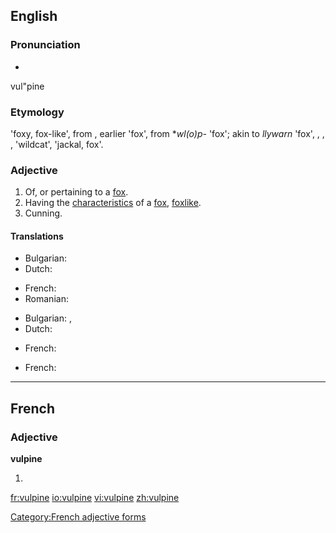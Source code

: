 ==English==

===Pronunciation===
* {{audio|En-us-vulpine.ogg|Audio (US)}}
vul"pine

===Etymology===
{{etyl|la}} {{term|vulpinus}} 'foxy, fox-like', from {{term|vulpēs}}, earlier {{term|volpēs}} 'fox', from {{proto|Indo-European}} *''wl(o)p-'' 'fox'; akin to {{etyl|cy|-}} ''llywarn'' 'fox', {{etyl|grc|-}} {{term|ἀλώπηξ|tr=alōpēks|lang=grc}}, {{etyl|hy|-}} {{term|աղուէս|tr=aluēs|lang=hy}}, {{etyl|sq|-}} {{term|dhelpër|lang=sq}}, {{etyl|lt|-}} {{term|vilpišỹs|lang=lt}} 'wildcat', {{etyl|sa|-}} {{term|lopāśa}} 'jackal, fox'. {{rfscript|Devanagari}}

===Adjective===
{{en-adj}}

# Of, or pertaining to a [[fox]].
# Having the [[characteristic]]s of a [[fox]], [[foxlike]].
# Cunning.

====Translations====
{{trans-top|pertaining to a fox}}
* Bulgarian: {{t|bg|хитър}}
* Dutch: {{t+|nl|geslepen}}
{{trans-mid}}
* French: {{t+|fr|vulpin}}
* Romanian: {{t|ro|şiret}}
{{trans-bottom}}

{{trans-top|foxlike}}
* Bulgarian: {{t|bg}}, {{t|bg|лисича}}
* Dutch: {{t|nl|vosachtig}}
{{trans-mid}}
* French: {{t+|fr|vulpin}}
{{trans-bottom}}

{{trans-top|cunning}}
* French: {{t+|fr|rusé}}
{{trans-mid}}
{{trans-bottom}}

----

==French==

===Adjective===
'''vulpine''' {{f}}

# {{feminine of|[[vulpin #French|vulpin]]|lang=fr}}

[[Category:French adjective forms]]

[[fr:vulpine]]
[[io:vulpine]]
[[vi:vulpine]]
[[zh:vulpine]]